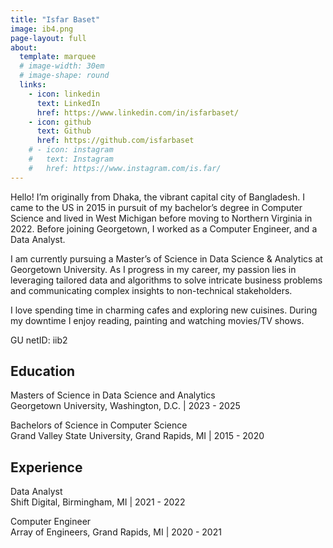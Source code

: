 ```yaml
---
title: "Isfar Baset"
image: ib4.png
page-layout: full
about:
  template: marquee
  # image-width: 30em
  # image-shape: round
  links:
    - icon: linkedin
      text: LinkedIn
      href: https://www.linkedin.com/in/isfarbaset/
    - icon: github
      text: Github
      href: https://github.com/isfarbaset
    # - icon: instagram
    #   text: Instagram
    #   href: https://www.instagram.com/is.far/
---
```


<style>
  /* body {
  background-image: url("https://images.freeimages.com/image/previews/fa5/spiraling-abstract-backdrop-5690801.jpg");
  background-size: cover;
  background-repeat: no-repeat;
} */
  
</style>

Hello! I’m originally from Dhaka, the vibrant capital city of Bangladesh. I came to the US in 2015 in pursuit of my bachelor's degree in Computer Science and lived in West Michigan before moving to Northern Virginia in 2022. Before joining Georgetown, I worked as a Computer Engineer, and a Data Analyst. 

I am currently pursuing a Master's of Science in Data Science & Analytics at Georgetown University. As I progress in my career, my passion lies in leveraging tailored data and algorithms to solve intricate business problems and communicating complex insights to non-technical stakeholders.

I love spending time in charming cafes and exploring new cuisines. During my downtime I enjoy reading, painting and watching movies/TV shows. 


GU netID: iib2

## Education

Masters of Science in Data Science and Analytics <br>
Georgetown University, Washington, D.C. | 2023 - 2025

Bachelors of Science in Computer Science <br>
Grand Valley State University, Grand Rapids, MI | 2015 - 2020

## Experience

Data Analyst <br>
Shift Digital, Birmingham, MI | 2021 - 2022

Computer Engineer <br>
Array of Engineers, Grand Rapids, MI | 2020 - 2021
